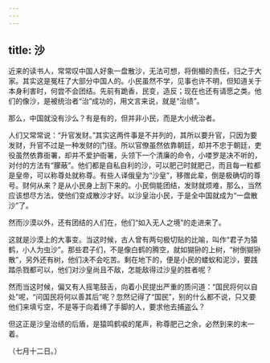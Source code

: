 ```yaml
---
---
---
```

title: 沙
---



近来的读书人，常常叹中国人好象一盘散沙，无法可想，将倒楣的责任，归之于大家。其实这是冤枉了大部分中国人的。小民虽然不学，见事也许不明，但知道关于本身利害时，何尝不会团结。先前有跪香，民变，造反；现在也还有请愿之类。他们的像沙，是被统治者“治”成功的，用文言来说，就是“治绩”。

那么，中国就没有沙么？有是有的，但并非小民，而是大小统治者。

人们又常常说：“升官发财。”其实这两件事是不并列的，其所以要升官，只因为要发财，升官不过是一种发财的门径。所以官僚虽然依靠朝廷，却并不忠于朝廷，吏役虽然依靠衙署，却并不爱护衙署，头领下一个清廉的命令，小喽罗是决不听的，对付的方法有“朦蔽”。他们都是自私自利的沙，可以肥己时就肥己，而且每一粒都是皇帝，可以称尊处就称尊。有些人译俄皇为“沙皇”，移赠此辈，倒是极确切的尊号。财何从来？是从小民身上刮下来的。小民倘能团结，发财就烦难，那么，当然应该想尽方法，使他们变成散沙才好。以沙皇治小民，于是全中国就成为“一盘散沙”了。

然而沙漠以外，还有团结的人们在，他们“如入无人之境”的走进来了。

这就是沙漠上的大事变。当这时候，古人曾有两句极切贴的比喻，叫作“君子为猿鹤，小人为虫沙”。那些君子们，不是像白鹤的腾空，就如猢狲的上树，“树倒猢狲散”，另外还有树，他们决不会吃苦。剩在地下的，便是小民的蝼蚁和泥沙，要践踏杀戮都可以，他们对沙皇尚且不敌，怎能敌得过沙皇的胜者呢？

然而当这时候，偏又有人摇笔鼓舌，向着小民提出严重的质问道：“国民将何以自处”呢，“问国民将何以善其后”呢？忽然记得了“国民”，别的什么都不说，只又要他们来填亏空，不是等于向着缚了手脚的人，要求他去捕盗么？

但这正是沙皇治绩的后盾，是猿鸣鹤唳的尾声，称尊肥己之余，必然到来的末一着。

（七月十二日。）